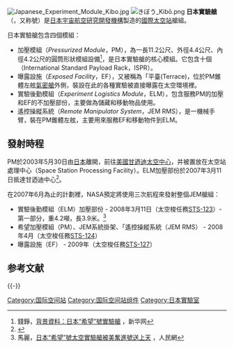 {{noteTA
|G1=Aero
}}

[[File:Japanese_Experiment_Module_Kibo.jpg|thumb]]
[[File:きぼう_Kibō.png|thumb]]
'''日本實驗艙'''（{{lang-en|Japanese Experiment Module}}，又称{{Nihongo|希望|きぼう|Kibō}}號）是[[日本宇宙航空研究開發機構|日本宇宙航空研究開發機構]]製造的[[國際太空站|國際太空站]]艙組。

日本實驗艙包含四個模組：
* 加壓模組（''Pressurized Module''，PM），為一長11.2公尺、外徑4.4公尺、內徑4.2公尺的圓筒形狀模組設備<ref>錢錚，[http://news.xinhuanet.com/newscenter/2008-03/11/content_7766714.htm 背景資料：日本“希望”號實驗艙] {{Wayback|url=http://news.xinhuanet.com/newscenter/2008-03/11/content_7766714.htm |date=20130926013216 }}，新华网</ref>，是日本實驗艙的核心模組。它包含十個{{link-en|國際標準組件掛架|International Standard Payload Rack}}（International Standard Payload Rack，ISPR）。
* 曝露設施（''Exposed Facility''，EF），又被稱為「平臺(Terrace)，位於PM錐體左舷[[寻求号气密舱|氣密艙]]外側，裝設在此的各種實驗被直接曝露在太空環境裡。
* 實驗後勤模組（''Experiment Logistics Module''，ELM），包含服務PM的加壓和EF的不加壓部份，主要做為儲藏和移動物品使用。
* 遙控操縱系統（''Remote Manipulator System''，JEM RMS），是一機械手臂，裝在PM錐體左舷，主要用來服務EF和移動物件到ELM。

== 發射時程 ==
PM於2003年5月30日由[[日本|日本]]離開，前往[[美國|美國]][[甘迺迪太空中心|甘迺迪太空中心]]，并被置放在太空站處理中心（Space Station Processing Facility）。ELM加壓部份於2007年3月11日抵達甘迺迪中心<ref>{{cite web | url = http://www.nasa.gov/centers/kennedy/news/releases/2007/release-20070312.txt | title = International Space Station Module From Japan Arrives at NASA | publisher = NASA | access-date = 2007-08-01 | archive-date = 2020-07-09 | archive-url = https://web.archive.org/web/20200709163558/https://www.nasa.gov/centers/kennedy/news/releases/2007/release-20070312.txt | dead-url = no }}</ref>。

在2007年6月為止的計劃裡，NASA預定將使用三次航程來發射整個JEM艙組：
*實驗後勤模組（ELM）加壓部份 - 2008年3月11日（太空梭任務[[STS-123|STS-123]]）-第一部分，重4.2噸，長3.9米。<ref>馬麗，[http://scitech.people.com.cn/BIG5/6987101.html 日本“希望”號太空實驗艙被美奮進號送上天] {{Wayback|url=http://scitech.people.com.cn/BIG5/6987101.html |date=20200525223339 }}，人民網</ref>
*希望加壓模組（PM）、JEM系統掛架、「遙控操縱系統（JEM RMS） - 2008年4月（太空梭任務[[STS-124|STS-124]]）
*曝露設施（EF） - 2009年（太空梭任務[[STS-127|STS-127]]）

==参考文献==
{{Reflist}}

{{-}}
{{ISS modules}}

[[Category:国际空间站|Category:国际空间站]]
[[Category:国际空间站组件|Category:国际空间站组件]]
[[Category:日本實驗室|Category:日本實驗室]]